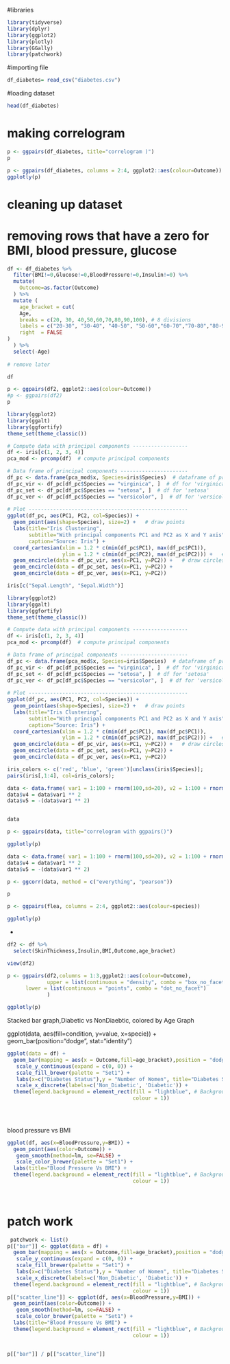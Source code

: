 

#libraries
```{r}
library(tidyverse)
library(dplyr)
library(ggplot2)
library(plotly)
library(GGally)
library(patchwork)

```


#importing file
```{r}
df_diabetes= read_csv("diabetes.csv")
```




#loading dataset

```{r}
head(df_diabetes)
```

# making correlogram

```{r}
p <- ggpairs(df_diabetes, title="correlogram )") 
p
```



```{r}

p <- ggpairs(df_diabetes, columns = 2:4, ggplot2::aes(colour=Outcome)) 
ggplotly(p)
```

# cleaning up dataset

# removing rows that have a zero for BMI, blood pressure, glucose

```{r}
df <- df_diabetes %>%
  filter(BMI!=0,Glucose!=0,BloodPressure!=0,Insulin!=0) %>%
  mutate(
    Outcome=as.factor(Outcome)
  ) %>%
  mutate (
    age_bracket = cut(
    Age,
    breaks = c(20, 30, 40,50,60,70,80,90,100), # 8 divisions
    labels = c("20-30", "30-40", "40-50", "50-60","60-70","70-80","80-90","90-100"),
    right  = FALSE
)
  ) %>%
  select(-Age)
  
# remove later

df
```


```{r}
p <- ggpairs(df2, ggplot2::aes(colour=Outcome)) 
#p <- ggpairs(df2)
p
```














#########################


```{r}
library(ggplot2)
library(ggalt)
library(ggfortify)
theme_set(theme_classic())

# Compute data with principal components ------------------
df <- iris[c(1, 2, 3, 4)]
pca_mod <- prcomp(df)  # compute principal components

# Data frame of principal components ----------------------
df_pc <- data.frame(pca_mod$x, Species=iris$Species)  # dataframe of principal components
df_pc_vir <- df_pc[df_pc$Species == "virginica", ]  # df for 'virginica'
df_pc_set <- df_pc[df_pc$Species == "setosa", ]  # df for 'setosa'
df_pc_ver <- df_pc[df_pc$Species == "versicolor", ]  # df for 'versicolor'
 
# Plot ----------------------------------------------------
ggplot(df_pc, aes(PC1, PC2, col=Species)) + 
  geom_point(aes(shape=Species), size=2) +   # draw points
  labs(title="Iris Clustering", 
       subtitle="With principal components PC1 and PC2 as X and Y axis",
       caption="Source: Iris") + 
  coord_cartesian(xlim = 1.2 * c(min(df_pc$PC1), max(df_pc$PC1)), 
                  ylim = 1.2 * c(min(df_pc$PC2), max(df_pc$PC2))) +   # change axis limits
  geom_encircle(data = df_pc_vir, aes(x=PC1, y=PC2)) +   # draw circles
  geom_encircle(data = df_pc_set, aes(x=PC1, y=PC2)) + 
  geom_encircle(data = df_pc_ver, aes(x=PC1, y=PC2))
```

```{r}
iris[c("Sepal.Length", "Sepal.Width")]
```


```{r}
library(ggplot2)
library(ggalt)
library(ggfortify)
theme_set(theme_classic())

# Compute data with principal components ------------------
df <- iris[c(1, 2, 3, 4)]
pca_mod <- prcomp(df)  # compute principal components

# Data frame of principal components ----------------------
df_pc <- data.frame(pca_mod$x, Species=iris$Species)  # dataframe of principal components
df_pc_vir <- df_pc[df_pc$Species == "virginica", ]  # df for 'virginica'
df_pc_set <- df_pc[df_pc$Species == "setosa", ]  # df for 'setosa'
df_pc_ver <- df_pc[df_pc$Species == "versicolor", ]  # df for 'versicolor'
 
# Plot ----------------------------------------------------
ggplot(df_pc, aes(PC1, PC2, col=Species)) + 
  geom_point(aes(shape=Species), size=2) +   # draw points
  labs(title="Iris Clustering", 
       subtitle="With principal components PC1 and PC2 as X and Y axis",
       caption="Source: Iris") + 
  coord_cartesian(xlim = 1.2 * c(min(df_pc$PC1), max(df_pc$PC1)), 
                  ylim = 1.2 * c(min(df_pc$PC2), max(df_pc$PC2))) +   # change axis limits
  geom_encircle(data = df_pc_vir, aes(x=PC1, y=PC2)) +   # draw circles
  geom_encircle(data = df_pc_set, aes(x=PC1, y=PC2)) + 
  geom_encircle(data = df_pc_ver, aes(x=PC1, y=PC2))
```














```{r}
iris_colors <- c('red', 'blue', 'green')[unclass(iris$Species)];
pairs(iris[,1:4], col=iris_colors);
```




```{r}
data <- data.frame( var1 = 1:100 + rnorm(100,sd=20), v2 = 1:100 + rnorm(100,sd=27), v3 = rep(1, 100) + rnorm(100, sd = 1)) 
data$v4 = data$var1 ** 2 
data$v5 = -(data$var1 ** 2) 


data
```



```{r}
p <- ggpairs(data, title="correlogram with ggpairs()") 

ggplotly(p)
```



```{r}
data <- data.frame( var1 = 1:100 + rnorm(100,sd=20), v2 = 1:100 + rnorm(100,sd=27), v3 = rep(1, 100) + rnorm(100, sd = 1)) 
data$v4 = data$var1 ** 2 
data$v5 = -(data$var1 ** 2) 

p <- ggcorr(data, method = c("everything", "pearson")) 

p
```

```{r}
p <- ggpairs(flea, columns = 2:4, ggplot2::aes(colour=species)) 

ggplotly(p)
```


-
```{r}
df2 <- df %>%
  select(SkinThickness,Insulin,BMI,Outcome,age_bracket)

view(df2)
```



```{r}
p <- ggpairs(df2,columns = 1:3,ggplot2::aes(colour=Outcome),
             upper = list(continuous = "density", combo = "box_no_facet"),
      lower = list(continuous = "points", combo = "dot_no_facet")
             ) 

ggplotly(p)


```













Stacked bar graph,Diabetic vs NonDiaebtic, colored by Age Graph


ggplot(data, aes(fill=condition, y=value, x=specie)) + 
    geom_bar(position="dodge", stat="identity")



```{r}
ggplot(data = df) + 
  geom_bar(mapping = aes(x = Outcome,fill=age_bracket),position = "dodge") +
   scale_y_continuous(expand = c(0, 0)) +
   scale_fill_brewer(palette = "Set1") +
   labs(x=c("Diabetes Status"),y = "Number of Women", title="Diabetes Status by Age")+
   scale_x_discrete(labels=c('Non_Diabetic', 'Diabetic')) +
  theme(legend.background = element_rect(fill = "lightblue", # Background
                                         colour = 1))  

  
  
```




blood pressure vs BMI

```{r}
ggplot(df, aes(x=BloodPressure,y=BMI)) +
  geom_point(aes(color=Outcome)) +
   geom_smooth(method=lm, se=FALSE) +
   scale_color_brewer(palette = "Set1") +
  labs(title="Blood Pressure Vs BMI") +
  theme(legend.background = element_rect(fill = "lightblue", # Background
                                         colour = 1)) 
  
  
```




# patch work

```{r}
 patchwork <- list()
p[["bar"]] <- ggplot(data = df) + 
  geom_bar(mapping = aes(x = Outcome,fill=age_bracket),position = "dodge") +
   scale_y_continuous(expand = c(0, 0)) +
   scale_fill_brewer(palette = "Set1") +
   labs(x=c("Diabetes Status"),y = "Number of Women", title="Diabetes Status by Age")+
   scale_x_discrete(labels=c('Non_Diabetic', 'Diabetic')) +
  theme(legend.background = element_rect(fill = "lightblue", # Background
                                         colour = 1))  
p[["scatter_line"]] <- ggplot(df, aes(x=BloodPressure,y=BMI)) +
  geom_point(aes(color=Outcome)) +
   geom_smooth(method=lm, se=FALSE) +
   scale_color_brewer(palette = "Set1") +
  labs(title="Blood Pressure Vs BMI") +
  theme(legend.background = element_rect(fill = "lightblue", # Background
                                         colour = 1)) 


p[["bar"]] / p[["scatter_line"]] 
```












